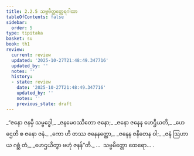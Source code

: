 ```yaml
---
title: 2.2.5 သဗ္ဗမိတ္တတ္ထေရဂါထာ
tableOfContents: false
sidebar:
  order: 5
type: tipitaka
basket: su
book: th1
review:
  current: review
  updated: '2025-10-27T21:48:49.347716'
  updated_by: ''
  notes: ''
  history:
  - state: review
    date: '2025-10-27T21:48:49.347716'
    updated_by: ''
    notes: ''
    previous_state: draft
---
```



<ReviewStatus review={frontmatter.review} showDetails={true} />

<HypothesisAnnotation frontmatter={frontmatter} />

<DynamicBreadcrumb />

<Division number="149" book="th1" e="ch" v="19" p="251">

<Paragraph number="318" type="verses" book="th1">
_“ဇနော ဇနမှိ သမ္ဗဒ္ဓေါ,_  
_ဇနမေဝဿိတော ဇနော;_  
_ဇနော ဇနေန ဟေဌီယတိ,_  
_ဟေဌေတိ စ ဇနော ဇနံ._  

</Paragraph>

</Division>
<Division number="150" book="th1" e="ch" v="19" p="251">

<Paragraph number="319" type="verses" book="th1">
_ကော ဟိ တဿ ဇနေနတ္ထော,_  
_ဇနေန ဇနိတေန ဝါ;_  
_ဇနံ ဩဟာယ ဂစ္ဆံ တံ,_  
_ဟေဌယိတွာ ဗဟုံ ဇနန်”တိ._  


</Paragraph>
</Division>

<Paragraph number="320" type="center" book="th1">
…  သဗ္ဗမိတ္တော ထေရော… .
</Paragraph>